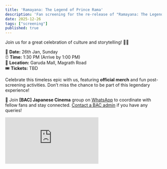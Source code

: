 ```yaml
---
title: 'Ramayana: The Legend of Prince Rama'
description: 'Fan screening for the re-release of "Ramayana: The Legend of Prince Rama" (1993, English Dub)'
date: 2025-12-26
tags: ["screening"]
published: true
---
```


Join us for a great celebration of culture and storytelling! 🏹✨

📅 **Date:** 26th Jan, Sunday \
⏰ **Time:** 1:30 PM (Arrive by 1:00 PM) \
📍 **Location:** Garuda Mall, Magrath Road \
🎟️ **Tickets:** TBD

Celebrate this timeless epic with us, featuring **official merch** and fun post-screening activities. Don’t miss the chance to be part of this legendary experience!

📢 Join **[BAC] Japanese Cinema** group on [WhatsApp](/socials) to coordinate with fellow fans and stay connected. 
[Contact a BAC admin](/contact-us) if you have any queries!

<iframe style={{'width': '100%', 'aspect-ratio': '16/9'}} src="https://www.youtube.com/embed/pelpix1t8Z4" frameborder="0" allow="accelerometer; clipboard-write; encrypted-media; gyroscope; picture-in-picture"></iframe>
